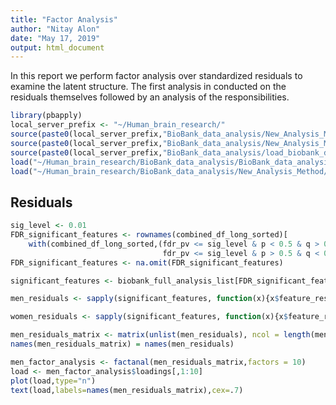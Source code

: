 ```yaml
---
title: "Factor Analysis"
author: "Nitay Alon"
date: "May 17, 2019"
output: html_document
---
```


In this report we perform factor analysis over standardized residuals to examine the latent structure. The first analysis in conducted on the residuals themselves followed by an analysis of the responsibilities.  
```r
library(pbapply)
local_server_prefix <- "~/Human_brain_research/"
source(paste0(local_server_prefix,"BioBank_data_analysis/New_Analysis_Method/Residuals_analysis_methods/analyze_full_brain_feature.R"))
source(paste0(local_server_prefix,"BioBank_data_analysis/New_Analysis_Method/Residuals_analysis_methods/method_helper.R"))
source(paste0(local_server_prefix,"BioBank_data_analysis/load_biobank_data.R"))
load("~/Human_brain_research/BioBank_data_analysis/BioBank_data_analysis_total.RData")
load("~/Human_brain_research/BioBank_data_analysis/New_Analysis_Method/Residuals_analysis_methods/Results/combined_df_long_sorted.RData")
```

## Residuals
```r
sig_level <- 0.01
FDR_significant_features <- rownames(combined_df_long_sorted)[
    with(combined_df_long_sorted,(fdr_pv <= sig_level & p < 0.5 & q > 0.5 |
                                  fdr_pv <= sig_level & p > 0.5 & q < 0.5))]  
FDR_significant_features <- na.omit(FDR_significant_features)

significant_features <- biobank_full_analysis_list[FDR_significant_features]

men_residuals <- sapply(significant_features, function(x){x$feature_residuals$value[x$feature_residuals$sex == 1]})

women_residuals <- sapply(significant_features, function(x){x$feature_residuals$value[x$feature_residuals$sex == 0]})
```

```r
men_residuals_matrix <- matrix(unlist(men_residuals), ncol = length(men_residuals), byrow = F)
names(men_residuals_matrix) = names(men_residuals)

men_factor_analysis <- factanal(men_residuals_matrix,factors = 10)
load <- men_factor_analysis$loadings[,1:10]
plot(load,type="n")
text(load,labels=names(men_residuals_matrix),cex=.7)
```

